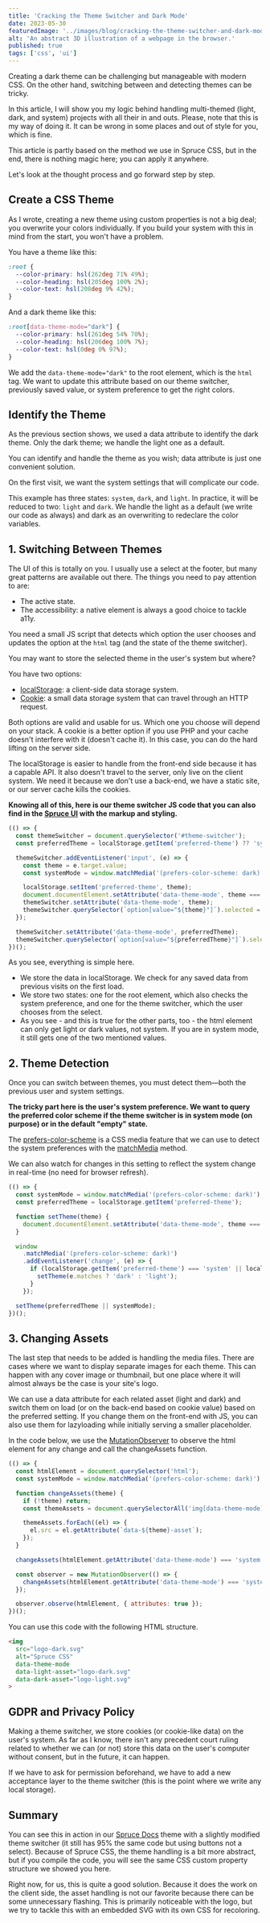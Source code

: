 ```yaml
---
title: 'Cracking the Theme Switcher and Dark Mode'
date: 2023-05-30
featuredImage: '../images/blog/cracking-the-theme-switcher-and-dark-mode.png'
alt: 'An abstract 3D illustration of a webpage in the browser.'
published: true
tags: ['css', 'ui']
---
```


<p className="lead">Creating a dark theme can be challenging but manageable with modern CSS. On the other hand, switching between and detecting themes can be tricky.</p>

In this article, I will show you my logic behind handling multi-themed (light, dark, and system) projects with all their in and outs. Please, note that this is my way of doing it. It can be wrong in some places and out of style for you, which is fine.

<Notification type="info">This article is partly based on the method we use in Spruce CSS, but in the end, there is nothing magic here; you can apply it anywhere.</Notification>

Let's look at the thought process and go forward step by step.

## Create a CSS Theme

As I wrote, creating a new theme using custom properties is not a big deal; you overwrite your colors individually. If you build your system with this in mind from the start, you won't have a problem.

You have a theme like this:

```css
:root {
  --color-primary: hsl(262deg 71% 49%);
  --color-heading: hsl(205deg 100% 2%);
  --color-text: hsl(208deg 9% 42%);
}
```

And a dark theme like this:

```css
:root[data-theme-mode="dark"] {
  --color-primary: hsl(261deg 54% 70%);
  --color-heading: hsl(206deg 100% 7%);
  --color-text: hsl(0deg 0% 97%);
}
```

We add the `data-theme-mode="dark"` to the root element, which is the `html` tag. We want to update this attribute based on our theme switcher, previously saved value, or system preference to get the right colors.

## Identify the Theme

As the previous section shows, we used a data attribute to identify the dark theme. Only the dark theme; we handle the light one as a default.

You can identify and handle the theme as you wish; data attribute is just one convenient solution.

On the first visit, we want the system settings that will complicate our code.

<Notification type="info">This example has three states: <code>system</code>, <code>dark</code>, and <code>light</code>. In practice, it will be reduced to two: <code>light</code> and <code>dark</code>. We handle the light as a default (we write our code as always) and dark as an overwriting to redeclare the color variables.</Notification>

## 1. Switching Between Themes

The UI of this is totally on you. I usually use a select at the footer, but many great patterns are available out there. The things you need to pay attention to are:

- The active state.
- The accessibility: a native element is always a good choice to tackle  a11y.

You need a small JS script that detects which option the user chooses and updates the option at the `html` tag (and the state of the theme switcher).

You may want to store the selected theme in the user's system but where?

You have two options:

- [localStorage](https://developer.mozilla.org/en-US/docs/Web/API/Window/localStorage): a client-side data storage system.
- [Cookie](https://developer.mozilla.org/en-US/docs/Web/API/Document/cookie): a small data storage system that can travel through an HTTP request.

Both options are valid and usable for us. Which one you choose will depend on your stack. A cookie is a better option if you use PHP and your cache doesn't interfere with it (doesn't cache it). In this case, you can do the hard lifting on the server side.

The localStorage is easier to handle from the front-end side because it has a capable API. It also doesn't travel to the server, only live on the client system. We need it because we don't use a back-end, we have a static site, or our server cache kills the cookies.

**Knowing all of this, here is our theme switcher JS code that you can also find in the [Spruce UI](https://sprucecss.com/ui/component/theme-switcher/) with the markup and styling.**

```js
(() => {
  const themeSwitcher = document.querySelector('#theme-switcher');
  const preferredTheme = localStorage.getItem('preferred-theme') ?? 'system';

  themeSwitcher.addEventListener('input', (e) => {
    const theme = e.target.value;
    const systemMode = window.matchMedia('(prefers-color-scheme: dark)').matches ? 'dark' : 'light';

    localStorage.setItem('preferred-theme', theme);
    document.documentElement.setAttribute('data-theme-mode', theme === 'system' ? systemMode : theme);
    themeSwitcher.setAttribute('data-theme-mode', theme);
    themeSwitcher.querySelector(`option[value="${theme}"]`).selected = 'selected';
  });

  themeSwitcher.setAttribute('data-theme-mode', preferredTheme);
  themeSwitcher.querySelector(`option[value="${preferredTheme}"]`).selected = 'selected';
})();
```

As you see, everything is simple here.
- We store the data in localStorage. We check for any saved data from previous visits on the first load.
- We store two states: one for the root element, which also checks the system preference, and one for the theme switcher, which the user chooses from the select.
- As you see - and this is true for the other parts, too - the html element can only get light or dark values, not system. If you are in system mode, it still gets one of the two mentioned values.

## 2. Theme Detection

Once you can switch between themes, you must detect them—both the previous user and system settings.

**The tricky part here is the user's system preference. We want to query the preferred color scheme if the theme switcher is in system mode (on purpose) or in the default "empty" state.**

The [prefers-color-scheme](https://developer.mozilla.org/en-US/docs/Web/CSS/@media/prefers-color-scheme) is a CSS media feature that we can use to detect the system preferences with the [matchMedia](https://developer.mozilla.org/en-US/docs/Web/API/Window/matchMedia) method.

We can also watch for changes in this setting to reflect the system change in real-time (no need for browser refresh).

```js
(() => {
  const systemMode = window.matchMedia('(prefers-color-scheme: dark)').matches ? 'dark' : 'light';
  const preferredTheme = localStorage.getItem('preferred-theme');

  function setTheme(theme) {
    document.documentElement.setAttribute('data-theme-mode', theme === 'system' ? systemMode : theme);
  }

  window
    .matchMedia('(prefers-color-scheme: dark)')
    .addEventListener('change', (e) => {
      if (localStorage.getItem('preferred-theme') === 'system' || localStorage.getItem('preferred-theme') === null) {
        setTheme(e.matches ? 'dark' : 'light');
      }
    });

  setTheme(preferredTheme || systemMode);
})();
```

## 3. Changing Assets

The last step that needs to be added is handling the media files. There are cases where we want to display separate images for each theme. This can happen with any cover image or thumbnail, but one place where it will almost always be the case is your site's logo.

We can use a data attribute for each related asset (light and dark) and switch them on load (or on the back-end based on cookie value) based on the preferred setting. If you change them on the front-end with JS, you can also use them for lazyloading while initially serving a smaller placeholder.

In the code below, we use the [MutationObserver](https://developer.mozilla.org/en-US/docs/Web/API/MutationObserver) to observe the html element for any change and call the changeAssets function.

```js
(() => {
  const htmlElement = document.querySelector('html');
  const systemMode = window.matchMedia('(prefers-color-scheme: dark)').matches ? 'dark' : 'light';

  function changeAssets(theme) {
    if (!theme) return;
    const themeAssets = document.querySelectorAll('img[data-theme-mode]');

    themeAssets.forEach((el) => {
      el.src = el.getAttribute(`data-${theme}-asset`);
    });
  }

  changeAssets(htmlElement.getAttribute('data-theme-mode') === 'system' ? systemMode : htmlElement.getAttribute('data-theme-mode'));

  const observer = new MutationObserver(() => {
    changeAssets(htmlElement.getAttribute('data-theme-mode') === 'system' ? systemMode : htmlElement.getAttribute('data-theme-mode'));
  });

  observer.observe(htmlElement, { attributes: true });
})();
```

You can use this code with the following HTML structure.

```html
<img
  src="logo-dark.svg"
  alt="Spruce CSS"
  data-theme-mode
  data-light-asset="logo-dark.svg"
  data-dark-asset="logo-light.svg"
>
```

## GDPR and Privacy Policy

Making a theme switcher, we store cookies (or cookie-like data) on the user's system. As far as I know, there isn't any precedent court ruling related to whether we can (or not) store this data on the user's computer without consent, but in the future, it can happen.

If we have to ask for permission beforehand, we have to add a new acceptance layer to the theme switcher (this is the point where we write any local storage).

## Summary

You can see this in action in our [Spruce Docs](https://github.com/conedevelopment/sprucecss-eleventy-documentation-template) theme with a slightly modified theme switcher (it still has 95% the same code but using buttons not a select). Because of Spruce CSS, the theme handling is a bit more abstract, but if you compile the code, you will see the same CSS custom property structure we showed you here.

Right now, for us, this is quite a good solution. Because it does the work on the client side, the asset handling is not our favorite because there can be some unnecessary flashing. This is primarily noticeable with the logo, but we try to tackle this with an embedded SVG with its own CSS for recoloring.
